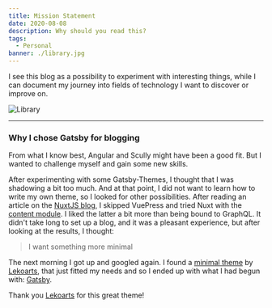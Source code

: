 ```yaml
---
title: Mission Statement
date: 2020-08-08
description: Why should you read this?
tags:
  - Personal
banner: ./library.jpg
---
```


I see this blog as a possibility to experiment with interesting things,
while I can document my journey into fields of technology I want to discover or improve on.

![Library](./spacex-unsplash.jpg)

---

### Why I chose Gatsby for blogging
From what I know best, Angular and Scully might have been a good fit. But I wanted to challenge myself and gain some new skills.

After experimenting with some Gatsby-Themes, I thought that I was shadowing a bit too much.
And at that point, I did not want to learn how to write my own theme, so I looked for other possibilities.
After reading an article on the [NuxtJS blog](https://nuxtjs.org/blog/creating-blog-with-nuxt-content), I skipped VuePress and tried Nuxt with the [content module](https://content.nuxtjs.org/). I liked the latter a bit more than being bound to GraphQL.
It didn't take long to set up a blog, and it was a pleasant experience, but after looking at the results, I thought:

> I want something more minimal

The next morning I got up and googled again.
I found a [minimal theme](https://github.com/LekoArts/gatsby-themes/tree/master/themes/gatsby-theme-minimal-blog) by [Lekoarts](https://themes.lekoarts.de/),
that just fitted my needs and so I ended up with what I had begun with: [Gatsby](https://www.gatsbyjs.org/).

Thank you [Lekoarts](https://themes.lekoarts.de/) for this great theme!

